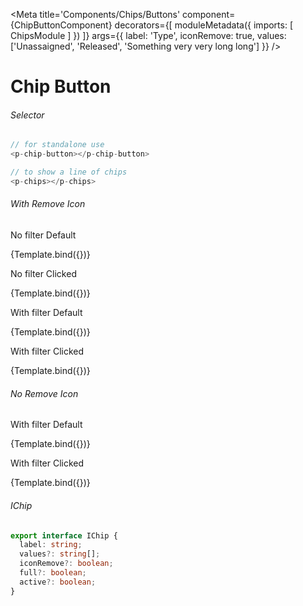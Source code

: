 
<Meta title='Components/Chips/Buttons'
  component={ChipButtonComponent}
  decorators={[
    moduleMetadata({
      imports: [
        ChipsModule
      ]
    })
  ]}
  args={{
    label: 'Type',
    iconRemove: true,
    values: ['Unassaigned', 'Released', 'Something very very long long']
  }}
/>


# Chip Button

###### Selector
```ts
// for standalone use
<p-chip-button></p-chip-button>

// to show a line of chips 
<p-chips></p-chips>
```
###### With Remove Icon
<Canvas>
  <p className="story-title">No filter Default</p>
  <Story name="No filter Default"
    args={{ 
      values: ['All']
     }}>
    {Template.bind({})}
  </Story>
   <p className="story-title">No filter Clicked</p>
  <Story name="No filter Clicked"
    args={{ 
      active: true,
      values: ['All'] }}>
    {Template.bind({})}
  </Story>
  <p className="story-title">With filter Default</p>
  <Story name="With filter Default"
    args={{ full: true }}>
    {Template.bind({})}
  </Story>
  <p className="story-title">With filter Clicked</p>
  <Story name="With filter Clicked"
    args={{ full: true, active: true }}>
    {Template.bind({})}
  </Story>
</Canvas>

###### No Remove Icon
<Canvas>
  <p className="story-title">With filter Default</p>
  <Story name="With filter Default No Remove"
    args={{ iconRemove: false }}>
    {Template.bind({})}
  </Story>
  <p className="story-title">With filter Clicked</p>
  <Story name="With filter Clicked No Remove"
    args={{ iconRemove: false, full: true }}>
    {Template.bind({})}
  </Story>
</Canvas>

###### IChip
```ts
export interface IChip {
  label: string;
  values?: string[];
  iconRemove?: boolean;
  full?: boolean;
  active?: boolean;
}
```
